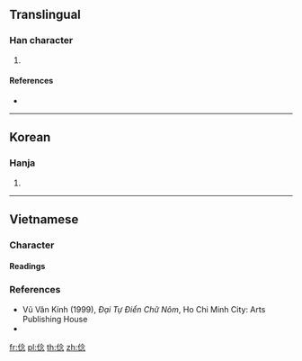 ==Translingual==

===Han character===
{{Han char|rn=9|rad=人|as=08|sn=10|four=|canj=OOIP|ids=⿰亻念}}

# {{defn|Han|sort=人08}}

====References====
* {{Han ref|kx=0109.171|dkj=|dj=|hdz=|uh=346B|ud=13419|bh=|bd=}}

----

==Korean==

===Hanja===
{{ko-hanja|hangeul=[[념]] ([[염]])|rv=nyeom (yeom)|mr=nyŏm (yŏm)|y=nyem (<sup>n</sup>yem)}}

# {{defn|lang=ko|sort=人08}}

----

==Vietnamese==

===Character===
{{rfc-header|Character|lang=vi}}

====Readings====
{{vi-readings|nom=nộm|rs=人08}}

===References===
* Vũ Văn Kính (1999), ''Đại Tự Điển Chữ Nôm'', Ho Chi Minh City: Arts Publishing House
* {{R:WinVNKey:Lê Sơn Thanh}}

[[fr:㑫]]
[[pl:㑫]]
[[th:㑫]]
[[zh:㑫]]